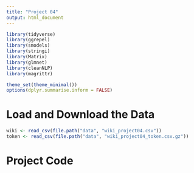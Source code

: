 ```yaml
---
title: "Project 04"
output: html_document
---
```


```r
library(tidyverse)
library(ggrepel)
library(smodels)
library(stringi)
library(Matrix)
library(glmnet)
library(cleanNLP)
library(magrittr)

theme_set(theme_minimal())
options(dplyr.summarise.inform = FALSE)
```

# Load and Download the Data

```r
wiki <- read_csv(file.path("data", "wiki_project04.csv"))
token <- read_csv(file.path("data", "wiki_project04_token.csv.gz"))
```

# Project Code
